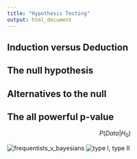 ```yaml
---
title: "Hypothesis Testing"
output: html_document
---
```


## Induction versus Deduction

## The null hypothesis

## Alternatives to the null

## The all powerful p-value

$$ P(Data|H_0) $$

![frequentists_v_bayesians][xkcd]
![type I, type II][errors]



[xkcd]: frequentists_vs_bayesians.png
[errors]: typeItype2.jpg